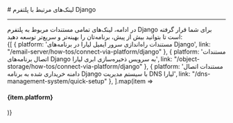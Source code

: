 

<Layout>
<Head>
<title>مستندات لینک‌های مرتبط با Django - لیارا</title>
</Head>
# لینک‌های مرتبط با پلتفرم Django 
<hr className="mb-2" />
در ادامه، لینک‌های تمامی مستندات مربوط به پلتفرم Django برای شما قرار گرفته است تا بتوانید بیش از پیش، برنامه‌تان را بهینه‌تر و سریع‌تر توسعه دهید:
<div className='h-2' />
<div className="grid md:grid-cols-1 gap-4">
            {[
    { platform: 'مستندات راه‌اندازی سرور ایمیل لیارا در برنامه‌های Django', link: "/email-server/how-tos/connect-via-platform/django" },
    { platform: 'مستندات اتصال برنامه‌های Django به سرویس ذخیره‌سازی ابری لیارا', link: "/object-storage/how-tos/connect-via-platform/django" },
    { platform: 'مستندات اتصال دامنه خریداری شده به برنامه Django با سیستم مدیریت DNS لیارا', link: "/dns-management-system/quick-setup" },
  ].map(item =>
    <Link href={item.link}>
    <Card className="flex cursor-pointer w-full items-center justify-between">
        <div className="flex items-center gap-3">
        <h4>
            {item.platform}
        </h4>
        </div>
        <GoArrowLeft className="ml-1" />
    </Card>
    </Link>
            )}
          </div>

</Layout>